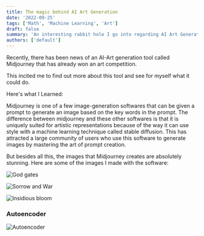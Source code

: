 ```yaml
---
title: The magic behind AI Art Generation
date: '2022-09-25'
tags: ['Math', 'Machine Learning', 'Art']
draft: false
summary: 'An interesting rabbit hole I go into regarding AI Art Generation'
authors: ['default']
---
```


Recently, there has been news of an AI-Art generation tool called Midjourney that has already won an art competition. 

This incited me to find out more about this tool and see for myself what it could do. 

Here's what I Learned:

Midjourney is one of a few image-generation softwares that can be given a prompt to generate an image based on the key words in
the prompt. The difference between midjourney and these other softwares is that it is uniquely suited for artistic representations because of the
way it can use style with a machine learning technique called stable diffusion. This has attracted a large community of users who use this software to generate images by mastering the art of prompt creation.

But besides all this, the images that Midjourney creates are absolutely stunning. Here are some of the images I made with the software:

![God gates](/static/images/godgate.png)

![Sorrow and War](/static/images/sorrow.png)

![Insidious bloom](/static/images/insflower.png)


### Autoencoder

<Image alt="Autoencoder" src="/static/images/autoencoder.png" width={300} height={200} />